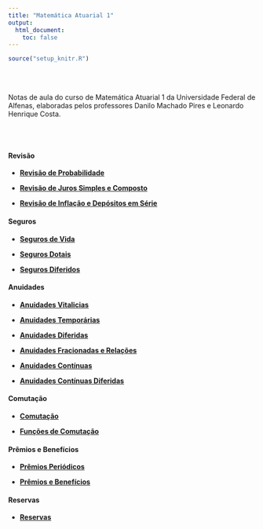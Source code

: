 ```yaml
---
title: "Matemática Atuarial 1"
output:
  html_document:
    toc: false
---
```


```r
source("setup_knitr.R")
```

<br></br>

Notas de aula do curso de Matemática Atuarial 1 da Universidade Federal de Alfenas, elaboradas pelos professores Danilo Machado Pires e Leonardo Henrique Costa.

<br></br>

#### Revisão

- <a href="https://atuaria.github.io/portalhalley/Matematica Atuarial 1/PDF/RevisaoProbabilidade.pdf"target="_blank">**Revisão de Probabilidade**</a>

- <a href="https://atuaria.github.io/portalhalley/Matematica Atuarial 1/PDF/RevisaoJurosSimpleseComposto.pdf"target="_blank">**Revisão de Juros Simples e Composto**</a>

- <a href="https://atuaria.github.io/portalhalley/Matematica Atuarial 1/PDF/RevisaoInflacaoeDepositosemSerie.pdf"target="_blank">**Revisão de Inflação e Depósitos em Série**</a>

#### Seguros

- <a href="https://atuaria.github.io/portalhalley/Matematica Atuarial 1/PDF/SegurosDeVida.pdf"target="_blank">**Seguros de Vida**</a>

- <a href="https://atuaria.github.io/portalhalley/Matematica Atuarial 1/PDF/SegurosDotais.pdf"target="_blank">**Seguros Dotais**</a>

- <a href="https://atuaria.github.io/portalhalley/Matematica Atuarial 1/PDF/SegurosDiferidos.pdf"target="_blank">**Seguros Diferidos**</a>

#### Anuidades

- <a href="https://atuaria.github.io/portalhalley/Matematica Atuarial 1/PDF/AnuidadesVitalicias.pdf"target="_blank">**Anuidades Vitalicias**</a>

- <a href="https://atuaria.github.io/portalhalley/Matematica Atuarial 1/PDF/AnuidadesTemporarias.pdf"target="_blank">**Anuidades Temporárias**</a>

- <a href="https://atuaria.github.io/portalhalley/Matematica Atuarial 1/PDF/AnuidadesDiferidas.pdf"target="_blank">**Anuidades Diferidas**</a>

- <a href="https://atuaria.github.io/portalhalley/Matematica Atuarial 1/PDF/AnuidadesFracionadas.pdf"target="_blank">**Anuidades Fracionadas e Relações**</a>

- <a href="https://atuaria.github.io/portalhalley/Matematica Atuarial 1/PDF/AnuidadesContinuas.pdf"target="_blank">**Anuidades Contínuas**</a>

- <a href="https://atuaria.github.io/portalhalley/Matematica Atuarial 1/PDF/AnuidadesContinuasDiferidas.pdf"target="_blank">**Anuidades Contínuas Diferidas**</a>

#### Comutação

- <a href="https://atuaria.github.io/portalhalley/Matematica Atuarial 1/PDF/Comutacao.pdf"target="_blank">**Comutação**</a>

- <a href="https://atuaria.github.io/portalhalley/Matematica Atuarial 1/PDF/FuncoesComutacao.pdf"target="_blank">**Funções de Comutação**</a>

#### Prêmios e Benefícios

- <a href="https://atuaria.github.io/portalhalley/Matematica Atuarial 1/PDF/PremiosPeriodicos.pdf"target="_blank">**Prêmios Periódicos**</a>

- <a href="https://atuaria.github.io/portalhalley/Matematica Atuarial 1/PDF/PremioseBeneficios.pdf"target="_blank">**Prêmios e Benefícios**</a>

#### Reservas

- <a href="https://atuaria.github.io/portalhalley/Matematica Atuarial 1/PDF/Reservas.pdf"target="_blank">**Reservas**</a>

<br></br>
<br></br>


